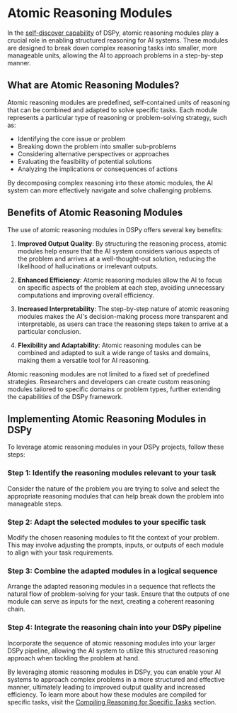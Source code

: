 
# Atomic Reasoning Modules

In the [self-discover capability](/self-discover-dspy) of DSPy, atomic reasoning modules play a crucial role in enabling structured reasoning for AI systems. These modules are designed to break down complex reasoning tasks into smaller, more manageable units, allowing the AI to approach problems in a step-by-step manner.

## What are Atomic Reasoning Modules?

Atomic reasoning modules are predefined, self-contained units of reasoning that can be combined and adapted to solve specific tasks. Each module represents a particular type of reasoning or problem-solving strategy, such as:

- Identifying the core issue or problem
- Breaking down the problem into smaller sub-problems
- Considering alternative perspectives or approaches
- Evaluating the feasibility of potential solutions
- Analyzing the implications or consequences of actions

By decomposing complex reasoning into these atomic modules, the AI system can more effectively navigate and solve challenging problems.

## Benefits of Atomic Reasoning Modules

The use of atomic reasoning modules in DSPy offers several key benefits:

1. **Improved Output Quality**: By structuring the reasoning process, atomic modules help ensure that the AI system considers various aspects of the problem and arrives at a well-thought-out solution, reducing the likelihood of hallucinations or irrelevant outputs.

2. **Enhanced Efficiency**: Atomic reasoning modules allow the AI to focus on specific aspects of the problem at each step, avoiding unnecessary computations and improving overall efficiency.

3. **Increased Interpretability**: The step-by-step nature of atomic reasoning modules makes the AI's decision-making process more transparent and interpretable, as users can trace the reasoning steps taken to arrive at a particular conclusion.

4. **Flexibility and Adaptability**: Atomic reasoning modules can be combined and adapted to suit a wide range of tasks and domains, making them a versatile tool for AI reasoning.

<Callout type="info">
Atomic reasoning modules are not limited to a fixed set of predefined strategies. Researchers and developers can create custom reasoning modules tailored to specific domains or problem types, further extending the capabilities of the DSPy framework.
</Callout>

## Implementing Atomic Reasoning Modules in DSPy

To leverage atomic reasoning modules in your DSPy projects, follow these steps:

<Steps>

### Step 1: Identify the reasoning modules relevant to your task

Consider the nature of the problem you are trying to solve and select the appropriate reasoning modules that can help break down the problem into manageable steps.

### Step 2: Adapt the selected modules to your specific task

Modify the chosen reasoning modules to fit the context of your problem. This may involve adjusting the prompts, inputs, or outputs of each module to align with your task requirements.

### Step 3: Combine the adapted modules in a logical sequence

Arrange the adapted reasoning modules in a sequence that reflects the natural flow of problem-solving for your task. Ensure that the outputs of one module can serve as inputs for the next, creating a coherent reasoning chain.

### Step 4: Integrate the reasoning chain into your DSPy pipeline

Incorporate the sequence of atomic reasoning modules into your larger DSPy pipeline, allowing the AI system to utilize this structured reasoning approach when tackling the problem at hand.

</Steps>

By leveraging atomic reasoning modules in DSPy, you can enable your AI systems to approach complex problems in a more structured and effective manner, ultimately leading to improved output quality and increased efficiency. To learn more about how these modules are compiled for specific tasks, visit the [Compiling Reasoning for Specific Tasks](/compiling-reasoning-specific-tasks) section.